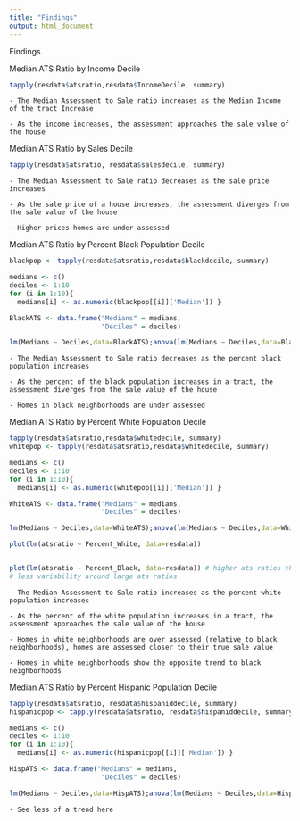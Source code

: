 ```yaml
---
title: "Findings"
output: html_document
---
```


Findings



Median ATS Ratio by Income Decile
```r
tapply(resdata$atsratio,resdata$IncomeDecile, summary)
```

    - The Median Assessment to Sale ratio increases as the Median Income of the tract Increase
    
    - As the income increases, the assessment approaches the sale value of the house
    


Median ATS Ratio by Sales Decile
```r
tapply(resdata$atsratio, resdata$salesdecile, summary)
```

    - The Median Assessment to Sale ratio decreases as the sale price increases
    
    - As the sale price of a house increases, the assessment diverges from the sale value of the house
    
    - Higher prices homes are under assessed  
    
    
Median ATS Ratio by Percent Black Population Decile
```r
blackpop <- tapply(resdata$atsratio,resdata$blackdecile, summary)

medians <- c()
deciles <- 1:10
for (i in 1:10){
  medians[i] <- as.numeric(blackpop[[i]]['Median']) }

BlackATS <- data.frame("Medians" = medians,
                       "Deciles" = deciles)

lm(Medians ~ Deciles,data=BlackATS);anova(lm(Medians ~ Deciles,data=BlackATS))
```

    - The Median Assessment to Sale ratio decreases as the percent black population increases
    
    - As the percent of the black population increases in a tract, the assessment diverges from the sale value of the house
    
    - Homes in black neighborhoods are under assessed 
    
    
Median ATS Ratio by Percent White Population Decile
```r
tapply(resdata$atsratio,resdata$whitedecile, summary)
whitepop <- tapply(resdata$atsratio,resdata$whitedecile, summary)

medians <- c()
deciles <- 1:10
for (i in 1:10){
  medians[i] <- as.numeric(whitepop[[i]]['Median']) }

WhiteATS <- data.frame("Medians" = medians,
                       "Deciles" = deciles)

lm(Medians ~ Deciles,data=WhiteATS);anova(lm(Medians ~ Deciles,data=WhiteATS))

plot(lm(atsratio ~ Percent_White, data=resdata))


plot(lm(atsratio ~ Percent_Black, data=resdata)) # higher ats ratios the variance is going down
# less variability around large ats ratios

```

    - The Median Assessment to Sale ratio increases as the percent white population increases
    
    - As the percent of the white population increases in a tract, the assessment approaches the sale value of the house
    
    - Homes in white neighborhoods are over assessed (relative to black neighborhoods), homes are assessed closer to their true sale value
    
    - Homes in white neighborhoods show the opposite trend to black neighborhoods
    
    
Median ATS Ratio by Percent Hispanic Population Decile
```r
tapply(resdata$atsratio, resdata$hispaniddecile, summary)
hispanicpop <- tapply(resdata$atsratio, resdata$hispaniddecile, summary)

medians <- c()
deciles <- 1:10
for (i in 1:10){
  medians[i] <- as.numeric(hispanicpop[[i]]['Median']) }

HispATS <- data.frame("Medians" = medians,
                       "Deciles" = deciles)

lm(Medians ~ Deciles,data=HispATS);anova(lm(Medians ~ Deciles,data=HispATS))
```


    - See less of a trend here
    



    
    
    
